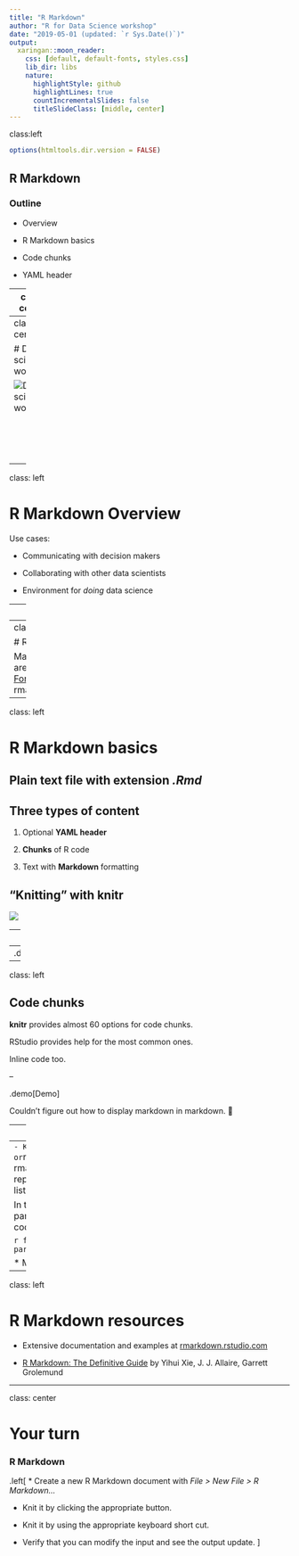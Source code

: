 ```yaml
---
title: "R Markdown"
author: "R for Data Science workshop"
date: "2019-05-01 (updated: `r Sys.Date()`)"
output:
  xaringan::moon_reader:
    css: [default, default-fonts, styles.css]
    lib_dir: libs
    nature:
      highlightStyle: github
      highlightLines: true
      countIncrementalSlides: false
      titleSlideClass: [middle, center]
---
```

class:left

```r
options(htmltools.dir.version = FALSE)
```

## R Markdown

### Outline

- Overview

- R Markdown basics

- Code chunks

- YAML header

---
class: center

# Data science workflow

![Data science workflow](assets/data-science.png)

<br/>
<br/>
<br/>
<br/>
<p style="font-size: x-small">
Image source: <a href="http://r4ds.had.co.nz/">R for Data Science</a> by Hadley Wickham & Garrett Grolemund.
</p>

---
class: center

# Data science workflow

![Data science workflow](assets/data-science-communicate.png)

<br/>
<br/>
<br/>
<br/>
<p style="font-size: x-small">
Image source: <a href="http://r4ds.had.co.nz/">R for Data Science</a> by Hadley Wickham & Garrett Grolemund.
</p>

---
class: left

# R Markdown Overview

Use cases:

* Communicating with decision makers

* Collaborating with other data scientists

* Environment for *doing* data science

---
class: left

## Reproducible research

![](assets/reproducible.jpg)

---
class: left

# R Markdown basics

Many output formats are available. See [Formats](https://rmarkdown.rstudio.com/formats.html) at rmarkdown.rstudio.com.



---
class: left

# R Markdown basics

## Plain text file with extension *.Rmd*

## Three types of content

1. Optional **YAML header**

2. **Chunks** of R code

3. Text with **Markdown** formatting

## "Knitting" with **knitr**

![](assets/rmarkdownflow.png)

---
class: left

# R Markdown basics

## Markdown Quick Reference in RStudio Help

--
.demo[Demo]

---
class: left

## Code chunks

**knitr** provides almost 60 options for code chunks.

RStudio provides help for the most common ones.

Inline code too.

--

.demo[Demo]

Couldn't figure out how to display markdown in markdown. 🙂

---
class: left

## YAML header

* Used for "whole document" settings.

* Can use it to parameterize a document.

```{---
title: "Parameters example"
output: html_document
params:
  year: 2019
---
```
  - Knit with parameters or
```r
    rmarkdown::render("my-report.Rmd", params = list(year = 2019))
```

In the document, use parameters like this in a code chunk:

```r
filter(year == params$year)
```

* Much more

---
class: left

# R Markdown resources

* Extensive documentation and examples at [rmarkdown.rstudio.com](https://rmarkdown.rstudio.com/)

* [R Markdown: The Definitive Guide](https://bookdown.org/yihui/rmarkdown/) by Yihui Xie, J. J. Allaire, Garrett Grolemund

---
class: center

# Your turn

### R Markdown

.left[
* Create a new R Markdown document with *File > New File > R Markdown…*

* Knit it by clicking the appropriate button.

* Knit it by using the appropriate keyboard short cut.

* Verify that you can modify the input and see the output update.
]
